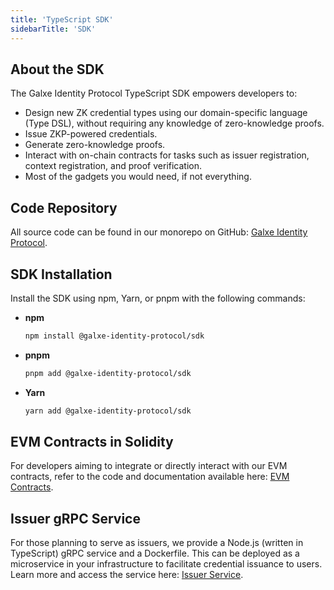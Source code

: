 ```yaml
---
title: 'TypeScript SDK'
sidebarTitle: 'SDK'
---
```


## About the SDK

The Galxe Identity Protocol TypeScript SDK empowers developers to:

+ Design new ZK credential types using our domain-specific language (Type DSL), without requiring any knowledge of zero-knowledge proofs.
+ Issue ZKP-powered credentials.
+ Generate zero-knowledge proofs.
+ Interact with on-chain contracts for tasks such as issuer registration, context registration, and proof verification.
+ Most of the gadgets you would need, if not everything.

## Code Repository

All source code can be found in our monorepo on GitHub: [Galxe Identity Protocol](https://github.com/Galxe/identity-protocol).

## SDK Installation

Install the SDK using npm, Yarn, or pnpm with the following commands:

- **npm**
  ```bash
  npm install @galxe-identity-protocol/sdk
  ```

- **pnpm**
  ```bash
  pnpm add @galxe-identity-protocol/sdk
  ```

- **Yarn**
  ```bash
  yarn add @galxe-identity-protocol/sdk
  ```

## EVM Contracts in Solidity

For developers aiming to integrate or directly interact with our EVM contracts, refer to the code and documentation available here: [EVM Contracts](https://github.com/Galxe/identity-protocol/tree/main/packages/evm-contracts).

## Issuer gRPC Service

For those planning to serve as issuers, we provide a Node.js (written in TypeScript) gRPC service and a Dockerfile. This can be deployed as a microservice in your infrastructure to facilitate credential issuance to users. Learn more and access the service here: [Issuer Service](https://github.com/Galxe/identity-protocol/tree/main/apps/issuer).
